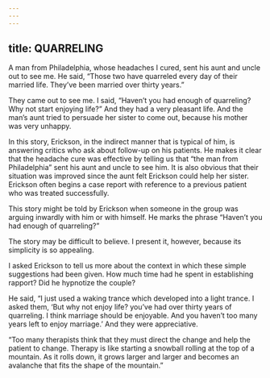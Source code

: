 ```yaml
---
---
---
```

title: QUARRELING
---




A man from Philadelphia, whose headaches I cured, sent his aunt and uncle out to see me. He said, “Those two have quarreled every day of their married life. They’ve been married over thirty years.”

They came out to see me. I said, “Haven’t you had enough of quarreling? Why not start enjoying life?” And they had a very pleasant life. And the man’s aunt tried to persuade her sister to come out, because his mother was very unhappy.




In this story, Erickson, in the indirect manner that is typical of him, is answering critics who ask about follow-up on his patients. He makes it clear that the headache cure was effective by telling us that “the man from Philadelphia” sent his aunt and uncle to see him. It is also obvious that their situation was improved since the aunt felt Erickson could help her sister. Erickson often begins a case report with reference to a previous patient who was treated successfully.

This story might be told by Erickson when someone in the group was arguing inwardly with him or with himself. He marks the phrase “Haven’t you had enough of quarreling?”

The story may be difficult to believe. I present it, however, because its simplicity is so appealing.

I asked Erickson to tell us more about the context in which these simple suggestions had been given. How much time had he spent in establishing rapport? Did he hypnotize the couple?

He said, “I just used a waking trance which developed into a light trance. I asked them, ‘But why not enjoy life? you’ve had over thirty years of quarreling. I think marriage should be enjoyable. And you haven’t too many years left to enjoy marriage.’ And they were appreciative.

“Too many therapists think that they must direct the change and help the patient to change. Therapy is like starting a snowball rolling at the top of a mountain. As it rolls down, it grows larger and larger and becomes an avalanche that fits the shape of the mountain.”